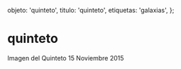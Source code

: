 
  objeto: 'quinteto',
  titulo: 'quinteto',
  etiquetas: 'galaxias',
};

# quinteto

<Imagen
  src="registro/quinteto_20151115_1_quinteto.png"
  fecha="20151115"
/>

Imagen del Quinteto 15 Noviembre 2015